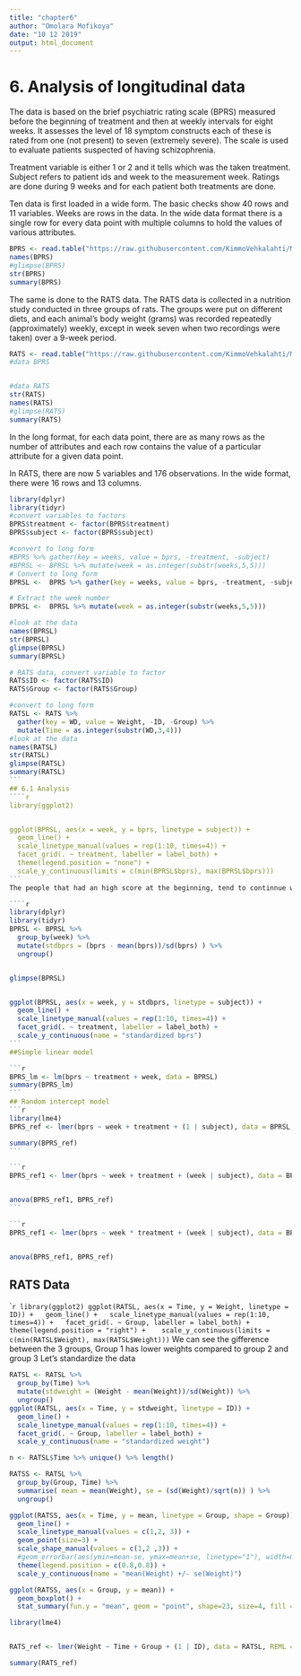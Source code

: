 ```yaml
---
title: "chapter6"
author: "Omolara Mofikoya"
date: "10 12 2019"
output: html_document
---
```



# 6. Analysis of longitudinal data
The data is based on the brief psychiatric rating scale (BPRS) measured before the beginning of treatment and then at weekly intervals for eight weeks. It assesses the level of 18 symptom constructs each of these is rated from one (not present) to seven (extremely severe). The scale is used to evaluate patients suspected of having schizophrenia.

Treatment variable is either 1 or 2 and it tells which was the taken treatment. Subject refers to patient ids and week to the measurement week.  Ratings are done during 9 weeks and for each patient both treatments are done.

Ten data is first loaded in a wide form. The basic checks show 40 rows and 11 variables. Weeks are rows in the data. In the wide data format there is a single row for every data point with multiple columns to hold the values of various attributes.

```r
BPRS <- read.table("https://raw.githubusercontent.com/KimmoVehkalahti/MABS/master/Examples/data/BPRS.txt", sep  =" ", header = T)
names(BPRS)
#glimpse(BPRS)
str(BPRS)
summary(BPRS)
```
The same is done to the RATS data. The RATS data is collected in a nutrition study conducted in three groups of rats. The groups were put on different diets, and each animal’s body weight (grams) was recorded repeatedly (approximately) weekly, except in week seven when two recordings were taken) over a 9-week period. 

```r
RATS <- read.table("https://raw.githubusercontent.com/KimmoVehkalahti/MABS/master/Examples/data/rats.txt", header = TRUE, sep = '\t')
#data BPRS


#data RATS
str(RATS)
names(RATS)
#glimpse(RATS)
summary(RATS)
```

 In the long format, for each data point, there are as many rows as the number of attributes and each row contains the value of a particular attribute for a given data point.

In RATS, there are now 5 variables and 176 observations. In the wide format, there were 16 rows and 13 columns. 
```r
library(dplyr)
library(tidyr)
#convert variables to factors
BPRS$treatment <- factor(BPRS$treatment)
BPRS$subject <- factor(BPRS$subject)

#convert to long form
#BPRS %>% gather(key = weeks, value = bprs, -treatment, -subject)
#BPRSL <- BPRSL %>% mutate(week = as.integer(substr(weeks,5,5)))
# Convert to long form
BPRSL <-  BPRS %>% gather(key = weeks, value = bprs, -treatment, -subject)

# Extract the week number
BPRSL <-  BPRSL %>% mutate(week = as.integer(substr(weeks,5,5)))

#look at the data
names(BPRSL)
str(BPRSL)
glimpse(BPRSL)
summary(BPRSL)
```
````r
# RATS data, convert variable to factor
RATS$ID <- factor(RATS$ID)
RATS$Group <- factor(RATS$Group)

#convert to long form
RATSL <- RATS %>%
  gather(key = WD, value = Weight, -ID, -Group) %>%
  mutate(Time = as.integer(substr(WD,3,4))) 
#look at the data
names(RATSL)
str(RATSL)
glimpse(RATSL)
summary(RATSL)
```
## 6.1 Analysis
````r

library(ggplot2)


ggplot(BPRSL, aes(x = week, y = bprs, linetype = subject)) +
  geom_line() +
  scale_linetype_manual(values = rep(1:10, times=4)) +
  facet_grid(. ~ treatment, labeller = label_both) +
  theme(legend.position = "none") + 
  scale_y_continuous(limits = c(min(BPRSL$bprs), max(BPRSL$bprs)))
```
The people that had an high score at the beginning, tend to continnue with an high score ton the end, to view this properly the data has to be standardised.

````r
library(dplyr)
library(tidyr)
BPRSL <- BPRSL %>%
  group_by(week) %>%
  mutate(stdbprs = (bprs - mean(bprs))/sd(bprs) ) %>%
  ungroup()


glimpse(BPRSL)


ggplot(BPRSL, aes(x = week, y = stdbprs, linetype = subject)) +
  geom_line() +
  scale_linetype_manual(values = rep(1:10, times=4)) +
  facet_grid(. ~ treatment, labeller = label_both) +
  scale_y_continuous(name = "standardized bprs")
```
##Simple linear model

```r
BPRS_lm <- lm(bprs ~ treatment + week, data = BPRSL)
summary(BPRS_lm)
```
## Random intercept model
```r
library(lme4)
BPRS_ref <- lmer(bprs ~ week + treatment + (1 | subject), data = BPRSL, REML = FALSE)

summary(BPRS_ref)
```

```r
BPRS_ref1 <- lmer(bprs ~ week + treatment + (week | subject), data = BPRSL, REML = FALSE)


anova(BPRS_ref1, BPRS_ref)
```

```r
BPRS_ref1 <- lmer(bprs ~ week * treatment + (week | subject), data = BPRSL, REML = FALSE)


anova(BPRS_ref1, BPRS_ref)
````

## RATS Data
````r
library(ggplot2)
ggplot(RATSL, aes(x = Time, y = Weight, linetype = ID)) +
  geom_line() +
  scale_linetype_manual(values = rep(1:10, times=4)) +
  facet_grid(. ~ Group, labeller = label_both) +
  theme(legend.position = "right") + 
  scale_y_continuous(limits = c(min(RATSL$Weight), max(RATSL$Weight)))
```
We can see the gifference between the 3 groups, Group 1 has lower weights compared to group 2 and group 3
Let's standardize the data


```r
RATSL <- RATSL %>%
  group_by(Time) %>%
  mutate(stdweight = (Weight - mean(Weight))/sd(Weight)) %>%
  ungroup()
ggplot(RATSL, aes(x = Time, y = stdweight, linetype = ID)) +
  geom_line() +
  scale_linetype_manual(values = rep(1:10, times=4)) +
  facet_grid(. ~ Group, labeller = label_both) +
  scale_y_continuous(name = "standardized weight")
```

```r
n <- RATSL$Time %>% unique() %>% length()

RATSS <- RATSL %>%
  group_by(Group, Time) %>%
  summarise( mean = mean(Weight), se = (sd(Weight)/sqrt(n)) ) %>%
  ungroup()

ggplot(RATSS, aes(x = Time, y = mean, linetype = Group, shape = Group)) +
  geom_line() +
  scale_linetype_manual(values = c(1,2, 3)) +
  geom_point(size=3) +
  scale_shape_manual(values = c(1,2 ,3)) +
  #geom_errorbar(aes(ymin=mean-se, ymax=mean+se, linetype="1"), width=0.3) +
  theme(legend.position = c(0.8,0.8)) +
  scale_y_continuous(name = "mean(Weight) +/- se(Weight)")
```
```r
ggplot(RATSS, aes(x = Group, y = mean)) +
  geom_boxplot() +
  stat_summary(fun.y = "mean", geom = "point", shape=23, size=4, fill = "white") + scale_y_continuous(name = "mean(Weight), days 1-64")
```

```r
library(lme4)


RATS_ref <- lmer(Weight ~ Time + Group + (1 | ID), data = RATSL, REML = FALSE)

summary(RATS_ref)
```
